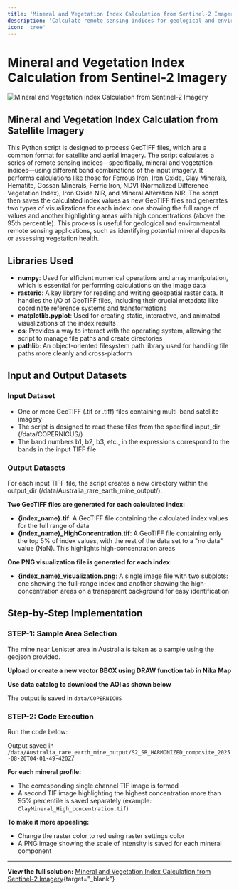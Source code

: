 ```yaml
---
title: 'Mineral and Vegetation Index Calculation from Sentinel-2 Imagery'
description: 'Calculate remote sensing indices for geological and environmental applications using different band combinations of satellite imagery'
icon: 'tree'
---
```


# Mineral and Vegetation Index Calculation from Sentinel-2 Imagery

![Mineral and Vegetation Index Calculation from Sentinel-2 Imagery](/industrial-solutions/mineral-vegetation-index-sentinel2.jpeg)

## Mineral and Vegetation Index Calculation from Satellite Imagery

This Python script is designed to process GeoTIFF files, which are a common format for satellite and aerial imagery. The script calculates a series of remote sensing indices—specifically, mineral and vegetation indices—using different band combinations of the input imagery. It performs calculations like those for Ferrous Iron, Iron Oxide, Clay Minerals, Hematite, Gossan Minerals, Ferric Iron, NDVI (Normalized Difference Vegetation Index), Iron Oxide NIR, and Mineral Alteration NIR. The script then saves the calculated index values as new GeoTIFF files and generates two types of visualizations for each index: one showing the full range of values and another highlighting areas with high concentrations (above the 95th percentile). This process is useful for geological and environmental remote sensing applications, such as identifying potential mineral deposits or assessing vegetation health.

## Libraries Used

- **numpy**: Used for efficient numerical operations and array manipulation, which is essential for performing calculations on the image data
- **rasterio**: A key library for reading and writing geospatial raster data. It handles the I/O of GeoTIFF files, including their crucial metadata like coordinate reference systems and transformations
- **matplotlib.pyplot**: Used for creating static, interactive, and animated visualizations of the index results
- **os**: Provides a way to interact with the operating system, allowing the script to manage file paths and create directories
- **pathlib**: An object-oriented filesystem path library used for handling file paths more cleanly and cross-platform

## Input and Output Datasets

### Input Dataset
- One or more GeoTIFF (.tif or .tiff) files containing multi-band satellite imagery
- The script is designed to read these files from the specified input_dir (/data/COPERNICUS/)
- The band numbers b1, b2, b3, etc., in the expressions correspond to the bands in the input TIFF file

### Output Datasets
For each input TIFF file, the script creates a new directory within the output_dir (/data/Australia_rare_earth_mine_output/).

**Two GeoTIFF files are generated for each calculated index:**

- **{index_name}.tif**: A GeoTIFF file containing the calculated index values for the full range of data
- **{index_name}_HighConcentration.tif**: A GeoTIFF file containing only the top 5% of index values, with the rest of the data set to a "no data" value (NaN). This highlights high-concentration areas

**One PNG visualization file is generated for each index:**

- **{index_name}_visualization.png**: A single image file with two subplots: one showing the full-range index and another showing the high-concentration areas on a transparent background for easy identification

## Step-by-Step Implementation

### STEP-1: Sample Area Selection
The mine near Lenister area in Australia is taken as a sample using the geojson provided.

**Upload or create a new vector BBOX using DRAW function tab in Nika Map**

**Use data catalog to download the AOI as shown below**

The output is saved in `data/COPERNICUS`

### STEP-2: Code Execution
Run the code below:

Output saved in `/data/Australia_rare_earth_mine_output/S2_SR_HARMONIZED_composite_2025-08-20T04-01-49-420Z/`

**For each mineral profile:**

- The corresponding single channel TIF image is formed
- A second TIF image highlighting the highest concentration more than 95% percentile is saved separately (example: `ClayMineral_High_concentration.tif`)

**To make it more appealing:**

- Change the raster color to red using raster settings color
- A PNG image showing the scale of intensity is saved for each mineral component

---

**View the full solution:** [Mineral and Vegetation Index Calculation from Sentinel-2 Imagery](https://planet.nika.eco/en/hub/solutions/b3a90269-8e48-406a-872e-4d05d38972b7){target="_blank"}
